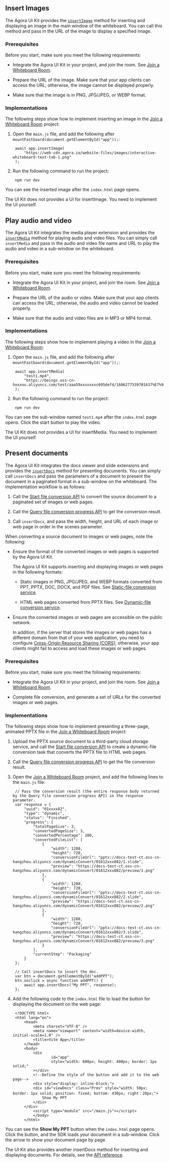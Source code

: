 <PlatformWrapper platform="web">

## Insert Images

The Agora UI Kit provides the [`insertImage`](/en/whiteboard/fastboard_api_web?platform=Web#insertimage) method for inserting and displaying an image in the main window of the whiteboard. You can call this method and pass in the URL of the image to display a specified image.

### Prerequisites

Before you start, make sure you meet the following requirements:

- Integrate the Agora UI Kit in your project, and join the room. See [Join a Whiteboard Room](./join_whiteboard_room_web_fastboard?platform=Web).

- Prepare the URL of the image. Make sure that your app clients can access the URL; otherwise, the image cannot be displayed properly.

- Make sure that the image is in PNG, JPG/JPEG, or WEBP format.

### Implementations

The following steps show how to implement inserting an image in the [Join a Whiteboard Room](./join_whiteboard_room_web_fastboard?platform=Web) project:

1. Open the `main.js` file, and add the following after `mountFastboard(document.getElementById("app"));`:

        await app.insertImage(
            "https://web-cdn.agora.io/website-files/images/interactive-whiteboard-text-tab-1.png"
        );

2. Run the following command to run the project:

        npm run dev

You can see the inserted image after the `index.html` page opens.

<div class = "alert info">The UI Kit does not provides a UI for insertImage. You need to implement the UI yourself.</div>

## Play audio and video

The Agora UI Kit integrates the media player extension and provides the [`insertMedia`](/en/whiteboard/fastboard_api_web?platform=Web#insertmedia) method for playing audio and video files. You can simply call `insertMedia` and pass in the audio and video file name and URL to play the audio and video in a sub-window on the whiteboard.

### Prerequisites

Before you start, make sure you meet the following requirements:

- Integrate the Agora UI Kit in your project, and join the room. See [Join a Whiteboard Room](./join_whiteboard_room_web_fastboard?platform=Web).

- Prepare the URL of the audio or video. Make sure that your app clients can access the URL; otherwise, the audio and video cannot be loaded properly.

- Make sure that the audio and video files are in MP3 or MP4 format.

### Implementations

The following steps show how to implement playing a video in the [Join a Whiteboard Room](./join_whiteboard_room_web_fastboard?platform=Web):

1. Open the `main.js` file, and add the following after `mountFastboard(document.getElementById("app"));`:

        await app.insertMedia(
            "test1.mp4",
            "https://beings.oss-cn-hxxxou.aliyuncs.com/test/aaa59xxxxxxxc695def4/1606277539701637%E7%9A%84%E5%89%AF%E6%9C%AC.mp4"
        );

2. Run the following command to run the project:

        npm run dev

You can see the sub-window named `test1.mp4` after the `index.html` page opens. Click the start button to play the video.

<div class = "alert info">The UI Kit does not provides a UI for insertMedia. You need to implement the UI yourself.</div>

## Present documents

The Agora UI Kit integrates the docs viewer and slide extensions and provides the [`insertDocs`](/en/whiteboard/fastboard_api_web?platform=Web#insertdocs-12) method for presenting documents. You can simply call `insertDocs` and pass the parameters of a document to present the document in a paginated format in a sub-window on the whiteboard. The implementation workflow is as follows:

1. Call the [Start file conversion API](/interactive-whiteboard/reference/whiteboard-api/file-conversion#start-file-conversion) to convert the source document to a paginated set of images or web pages.

2. Call the [Query file conversion progress API](/interactive-whiteboard/reference/whiteboard-api/file-conversion#query-the-progress-of-a-file-conversion-task) to get the conversion result.

3. Call `insertDocs`, and pass the width, height, and URL of each image or web page in order in the scenes parameter.

When converting a source document to images or web pages, note the following:

- Ensure the format of the converted images or web pages is supported by the Agora UI Kit.

    The Agora UI Kit supports inserting and displaying images or web pages in the following formats:

    - Static images in PNG, JPG/JPEG, and WEBP formats converted from PPT, PPTX, DOC, DOCX, and PDF files. See [Static-file conversion service](../reference/whiteboard-api/file-conversion#static-file-conversion).

    - HTML web pages converted from PPTX files. See [Dynamic-file conversion service](../reference/whiteboard-api/file-conversion#dynamic-file-conversion).

- Ensure the converted images or web pages are accessible on the public network.

    In addition, if the server that stores the images or web pages has a different domain from that of your web application, you need to configure [Cross-Origin Resource Sharing (CORS)](https://developer.mozilla.org/en-US/docs/Web/HTTP/CORS); otherwise, your app clients might fail to access and load these images or web pages.

### Prerequisites

Before you start, make sure you meet the following requirements:

- Integrate the Agora UI Kit in your project, and join the room. See [Join a Whiteboard Room](./join_whiteboard_room_web_fastboard?platform=Web).

- Complete file conversion, and generate a set of URLs for the converted images or web pages.

### Implementations

The following steps show how to implement presenting a three-page, animated PPTX file in the [Join a Whiteboard Room](./join_whiteboard_room_web_fastboard?platform=Web) project:

1. Upload the PPTX source document to a third-party cloud storage service, and call the [Start file conversion API](/interactive-whiteboard/reference/whiteboard-api/file-conversion#start-file-conversion) to create a dynamic-file conversion task that converts the PPTX file to HTML web pages.

2. Call the [Query file conversion progress API](/interactive-whiteboard/reference/whiteboard-api/file-conversion#query-the-progress-of-a-file-conversion-task) to get the file conversion result.

3. Open the [Join a Whiteboard Room](./join_whiteboard_room_web_fastboard?platform=Web) project, and add the following lines to the `main.js` file:

        // Pass the conversion result (the entire response body returned by the Query file conversion progress API) in the response parameter.
        var response = {
            "uuid": "01xxxx82",
            "type": "dynamic",
            "status": "Finished",
            "progress": {
                "totalPageSize": 3,
                "convertedPageSize": 3,
                "convertedPercentage": 100,
                "convertedFileList": [
                    {
                        "width": 1280,
                        "height": 720,
                        "conversionFileUrl": "pptx://docs-test-ct.oss-cn-hangzhou.aliyuncs.com/dynamicConvert/01612xxx882/1.slide",
                        "preview": "https://docs-test-ct.oss-cn-hangzhou.aliyuncs.com/dynamicConvert/01612xxx882/preview/1.png"
                    },
                    {
                        "width": 1280,
                        "height": 720,
                        "conversionFileUrl": "pptx://docs-test-ct.oss-cn-hangzhou.aliyuncs.com/dynamicConvert/01612xxx882/2.slide",
                        "preview": "https://docs-test-ct.oss-cn-hangzhou.aliyuncs.com/dynamicConvert/01612xxx882/preview/2.png"
                    },
                    {
                        "width": 1280,
                        "height": 720,
                        "conversionFileUrl": "pptx://docs-test-ct.oss-cn-hangzhou.aliyuncs.com/dynamicConvert/01612xxx882/3.slide",
                        "preview": "https://docs-test-ct.oss-cn-hangzhou.aliyuncs.com/dynamicConvert/01612xxx882/preview/3.png"
                    }
                ],
                "currentStep": "Packaging"
            }
        };

        // Call insertDocs to insert the doc.
        var btn = document.getElementById("addPPT");
        btn.onclick = async function addPPT() {
            await app.insertDocs("My PPT", response);
        };


4. Add the following code to the `index.html` file to load the button for displaying the document on the web page:

        <!DOCTYPE html>
        <html lang="en">
            <head>
                <meta charset="UTF-8" />
                <meta name="viewport" content="width=device-width, initial-scale=1.0" />
                <title>Vite App</title>
            </head>
            <body>
                <div
                        id="app"
                        style="width: 600px; height: 400px; border: 1px solid;"
                ></div>
                <!--Define the style of the button and add it to the web page-->
                <div style="display: inline-block;">
                <div id="viewDocs" class="Prev" style="width: 50px; border: 1px solid; position: fixed; bottom: 430px; right：20px;">
                    Show My PPT
                </div>
            </div>
                <script type="module" src="/main.js"></script>
                </body>
            </html>

You can see the **Show My PPT** button when the `index.html` page opens. Click the button, and the SDK loads your document in a sub-window. Click the arrow to show your document page by page.

<div class = "alert info">The UI Kit also provides another insertDocs method for inserting and displaying documents. For details, see the <a href = "https://docs-preprod.agora.io/en/whiteboard/fastboard_api_web?platform=Web#insertdocs-22">API reference</a>.</div>


</PlatformWrapper>
